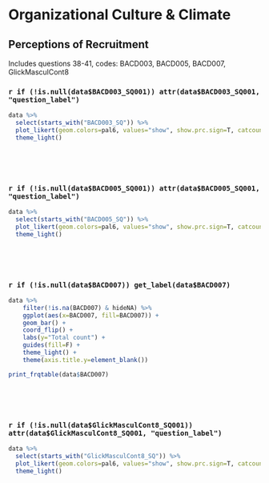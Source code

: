 # Organizational Culture & Climate


## Perceptions of Recruitment

Includes questions 38-41, codes: BACD003, BACD005, BACD007, GlickMasculCont8

### `r if (!is.null(data$BACD003_SQ001)) attr(data$BACD003_SQ001, "question_label")`

```r
data %>%
  select(starts_with("BACD003_SQ")) %>%
  plot_likert(geom.colors=pal6, values="show", show.prc.sign=T, catcount = 4, cat.neutral = NULL) + 
  theme_light()

```
<p>&nbsp;</p>
<p>&nbsp;</p>


### `r if (!is.null(data$BACD005_SQ001)) attr(data$BACD005_SQ001, "question_label")`

```r
data %>%
  select(starts_with("BACD005_SQ")) %>%
  plot_likert(geom.colors=pal6, values="show", show.prc.sign=T, catcount = 4, cat.neutral = NULL) + 
  theme_light()

```
<p>&nbsp;</p>
<p>&nbsp;</p>


### `r if (!is.null(data$BACD007)) get_label(data$BACD007)`

```r
data %>% 
    filter(!is.na(BACD007) & hideNA) %>% 
    ggplot(aes(x=BACD007, fill=BACD007)) + 
    geom_bar() + 
    coord_flip() + 
    labs(y="Total count") +
    guides(fill=F) +
    theme_light() +
    theme(axis.title.y=element_blank())
```

```r
print_frqtable(data$BACD007)
```


<p>&nbsp;</p>
<p>&nbsp;</p>


### `r if (!is.null(data$GlickMasculCont8_SQ001)) attr(data$GlickMasculCont8_SQ001, "question_label")`

```r
data %>%
  select(starts_with("GlickMasculCont8_SQ")) %>%
  plot_likert(geom.colors=pal6, values="show", show.prc.sign=T, catcount = 4, cat.neutral =3) + 
  theme_light()

```
<p>&nbsp;</p>
<p>&nbsp;</p>





